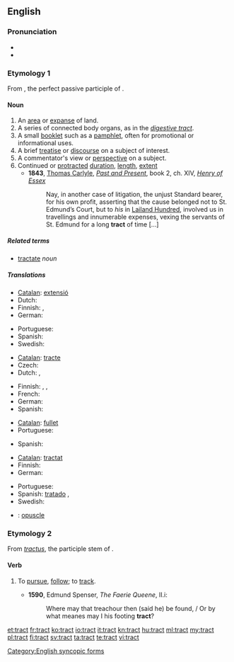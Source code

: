 ==English==

===Pronunciation===
* {{audio|en-us-tract.ogg|Audio (US)}}
* {{rhymes|ækt}}

===Etymology 1===
From {{term|tractus|lang=la}}, the perfect passive participle of {{etyl|la}} {{term|traho|trahō|lang=la}}.

====Noun====
{{en-noun}}

# An [[area]] or [[expanse]] of land.
# A series of connected body organs, as in the ''[[digestive tract]]''.
# A small [[booklet]] such as a [[pamphlet]], often for promotional or informational uses.
# A brief [[treatise]] or [[discourse]] on a subject of interest.
# A commentator's view or [[perspective]] on a subject.
# Continued or [[protracted]] [[duration]], [[length]], [[extent]]
#* '''1843''', [[w:Thomas_Carlyle|Thomas Carlyle]], ''[[:w:Past and Present (book)|Past and Present]]'', book 2, ch. XIV, ''[[:w:Henry d'Essex|Henry of Essex]]''
#*: Nay, in another case of litigation, the unjust Standard bearer, for his own profit, asserting that the cause belonged not to St. Edmund’s Court, but to ''his'' in [[:w:Leyland (hundred)|Lailand Hundred]], involved us in travellings and innumerable expenses, vexing the servants of St. Edmund for a long '''tract''' of time […]

=====Related terms=====
* [[tractate]] ''noun''

=====Translations=====
{{trans-top|an area}}
* [[Catalan]]: [[extensió]] {{f}}
* Dutch: {{t+|nl|gebied|n}}
* Finnish: {{t+|fi|alue}}, {{t+|fi|seutu}}
* German: {{t+|de|Gebiet|n}}
{{trans-mid}}
* Portuguese: {{t+|pt|extensão|m}}
* Spanish: {{t-|es|extensión|f}}
* Swedish: {{t|sv|trakt}}
{{trans-bottom}}

{{trans-top|a series of connected body organs}}
* [[Catalan]]: [[tracte]] {{m}}
* Czech: {{t-|cs|ústrojí|n}}
* Dutch: {{t+|nl|kanaal|n}}, {{t+|nl|stelsel|n}}
{{trans-mid}}
* Finnish: {{t+|fi|elimet}}, {{t+|fi|kanava}}, {{t-|fi|juoste}}
* French: {{t|fr|appareil|m}}
* German: {{t-|de|Trakt|m}}
* Spanish: {{t+|es|tracto|m}}
{{trans-bottom}}

{{trans-top|a small booklet}}
* [[Catalan]]: [[fullet]] {{m}}
* Portuguese: {{t-|pt|panfleto|m}}
{{trans-mid}}
* Spanish: {{t+|es|folleto|m}}
{{trans-bottom}}

{{trans-top|a brief treatise}}
* [[Catalan]]: [[tractat]] {{m}}
* Finnish: {{t-|fi|traktaatti}}
* German: {{t+|de|Traktat|n}}
{{trans-mid}}
* Portuguese: {{t+|pt|tratado|m}}
* Spanish: [[tratado]] {{m}},
* Swedish: {{t|sv|traktat}}
{{trans-bottom}}

{{checktrans-top}}
* {{ttbc|ca}}: [[opuscle]] {{m}}
{{trans-bottom}}

===Etymology 2===
From ''[[tractus]]'', the participle stem of {{etyl|la}} {{term|trahere}}.

====Verb====
{{en-verb}}

# {{obsolete}} To [[pursue]], [[follow]]; to [[track]].
#* '''1590''', Edmund Spenser, ''The Faerie Queene'', II.i:
#*: Where may that treachour then (said he) be found, / Or by what meanes may I his footing '''tract'''?

[[Category:English syncopic forms]]

[[et:tract]]
[[fr:tract]]
[[ko:tract]]
[[io:tract]]
[[it:tract]]
[[kn:tract]]
[[hu:tract]]
[[ml:tract]]
[[my:tract]]
[[pl:tract]]
[[fi:tract]]
[[sv:tract]]
[[ta:tract]]
[[te:tract]]
[[vi:tract]]